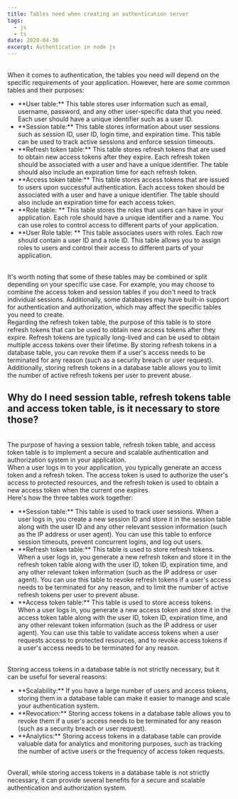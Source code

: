 ```yaml
---
title: Tables need when creating an authentication server
tags:
  - js
  - ts
date: 2020-04-30
excerpt: Authentication in node js
---
```

<br />
When it comes to authentication, the tables you need will depend on the specific requirements of your application. However, here are some common tables and their purposes:
<br />
<ul className="mdx-bullet-list">
  <li>
  **User table:**
  This table stores user information such as email, username, password, and any other user-specific data that you need. Each user should have a unique identifier such as a user ID.
  </li>
  <li>
  **Session table:**
  This table stores information about user sessions such as session ID, user ID, login time, and expiration time. This table can be used to track active sessions and enforce session timeouts.
  </li>
  <li>
  **Refresh token table:**
  This table stores refresh tokens that are used to obtain new access tokens after they expire. Each refresh token should be associated with a user and have a unique identifier. The table should also include an expiration time for each refresh token.
  </li>
  <li>
  **Access token table:**
  This table stores access tokens that are issued to users upon successful authentication. Each access token should be associated with a user and have a unique identifier. The table should also include an expiration time for each access token.
  </li>
  <li>
  **Role table: **
  This table stores the roles that users can have in your application. Each role should have a unique identifier and a name. You can use roles to control access to different parts of your application.
  </li>
    <li>
  **User Role table: **
  This table associates users with roles. Each row should contain a user ID and a role ID. This table allows you to assign roles to users and control their access to different parts of your application.
  </li>
</ul>
<br />
It's worth noting that some of these tables may be combined or split depending on your specific use case. For example, you may choose to combine the access token and session tables if you don't need to track individual sessions. Additionally, some databases may have built-in support for authentication and authorization, which may affect the specific tables you need to create.
<br />
Regarding the refresh token table, the purpose of this table is to store refresh tokens that can be used to obtain new access tokens after they expire. Refresh tokens are typically long-lived and can be used to obtain multiple access tokens over their lifetime. By storing refresh tokens in a database table, you can revoke them if a user's access needs to be terminated for any reason (such as a security breach or user request). Additionally, storing refresh tokens in a database table allows you to limit the number of active refresh tokens per user to prevent abuse.
<br />
<h2 className="mdx-sub-heading">Why do I need session table, refresh tokens table and access token table, is it necessary to store those?</h2>
<br />
The purpose of having a session table, refresh token table, and access token table is to implement a secure and scalable authentication and authorization system in your application.
<br />
When a user logs in to your application, you typically generate an access token and a refresh token. The access token is used to authorize the user's access to protected resources, and the refresh token is used to obtain a new access token when the current one expires.
<br />
Here's how the three tables work together:
<br />
<ul className="mdx-bullet-list">
  <li>
**Session table:** This table is used to track user sessions. When a user logs in, you create a new session ID and store it in the session table along with the user ID and any other relevant session information (such as the IP address or user agent). You can use this table to enforce session timeouts, prevent concurrent logins, and log out users.
  </li>
  <li>
**Refresh token table:** This table is used to store refresh tokens. When a user logs in, you generate a new refresh token and store it in the refresh token table along with the user ID, token ID, expiration time, and any other relevant token information (such as the IP address or user agent). You can use this table to revoke refresh tokens if a user's access needs to be terminated for any reason, and to limit the number of active refresh tokens per user to prevent abuse.
  </li>
  <li>
**Access token table:** This table is used to store access tokens. When a user logs in, you generate a new access token and store it in the access token table along with the user ID, token ID, expiration time, and any other relevant token information (such as the IP address or user agent). You can use this table to validate access tokens when a user requests access to protected resources, and to revoke access tokens if a user's access needs to be terminated for any reason.
  </li>
  </ul>
<br />
Storing access tokens in a database table is not strictly necessary, but it can be useful for several reasons:
<br />
<ul className="mdx-bullet-list">
<li>
**Scalability:** If you have a large number of users and access tokens, storing them in a database table can make it easier to manage and scale your authentication system.
</li>
<li>
**Revocation:** Storing access tokens in a database table allows you to revoke them if a user's access needs to be terminated for any reason (such as a security breach or user request).
</li>
<li>
**Analytics:** Storing access tokens in a database table can provide valuable data for analytics and monitoring purposes, such as tracking the number of active users or the frequency of access token requests.
</li>
</ul>
<br />
Overall, while storing access tokens in a database table is not strictly necessary, it can provide several benefits for a secure and scalable authentication and authorization system.





